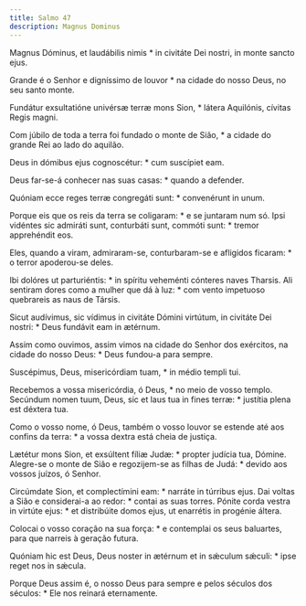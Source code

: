 ```yaml
---
title: Salmo 47
description: Magnus Dominus
---
```


<div class="side-by-side not-content">

Magnus Dóminus, et laudábilis nimis * in civitáte Dei nostri, in monte
    sancto ejus.

Grande é o Senhor e digníssimo de louvor * na cidade do nosso Deus, no seu
    santo monte.

Fundátur exsultatióne univérsæ terræ mons Sion, * látera Aquilónis, cívitas
    Regis magni.

Com júbilo de toda a terra foi fundado o monte de Sião, * a cidade do grande
    Rei ao lado do aquilão.

Deus in dómibus ejus cognoscétur: * cum suscípiet eam.

Deus far-se-á conhecer nas suas casas: * quando a defender.

Quóniam ecce reges terræ congregáti sunt: * convenérunt in unum.

Porque eis que os reis da terra se coligaram: * e se juntaram num só.
  Ipsi vidéntes sic admiráti sunt, conturbáti sunt, commóti sunt: * tremor
    apprehéndit eos.

Eles, quando a viram, admiraram-se, conturbaram-se e afligidos ficaram: * o
    terror apoderou-se deles.

Ibi dolóres ut parturiéntis: * in spíritu veheménti cónteres naves Tharsis.
  Ali sentiram dores como a mulher que dá à luz: * com vento impetuoso
    quebrareis as naus de Társis.

Sicut audívimus, sic vídimus in civitáte Dómini virtútum, in civitáte Dei
    nostri: * Deus fundávit eam in ætérnum.

Assim como ouvimos, assim vimos na cidade do Senhor dos exércitos, na cidade
    do nosso Deus: * Deus fundou-a para sempre.

Suscépimus, Deus, misericórdiam tuam, * in médio templi tui.

Recebemos a vossa misericórdia, ó Deus, * no meio de vosso templo.
  Secúndum nomen tuum, Deus, sic et laus tua in fines terræ: * justítia plena
    est déxtera tua.

Como o vosso nome, ó Deus, também o vosso louvor se estende até aos confins
    da terra: * a vossa dextra está cheia de justiça.

Lætétur mons Sion, et exsúltent fíliæ Judæ: * propter judícia tua, Dómine.
  Alegre-se o monte de Sião e regozijem-se as filhas de Judá: * devido aos
    vossos juízos, ó Senhor.

Circúmdate Sion, et complectímini eam: * narráte in túrribus ejus.
  Dai voltas a Sião e considerai-a ao redor: * contai as suas torres.
  Pónite corda vestra in virtúte ejus: * et distribúite domos ejus, ut
    enarrétis in progénie áltera.

Colocai o vosso coração na sua força: * e contemplai os seus baluartes, para
    que narreis à geração futura.

Quóniam hic est Deus, Deus noster in ætérnum et in sǽculum sǽculi: * ipse
    reget nos in sǽcula.

Porque Deus assim é, o nosso Deus para sempre e pelos séculos dos séculos: *
    Ele nos reinará eternamente.

</div>
